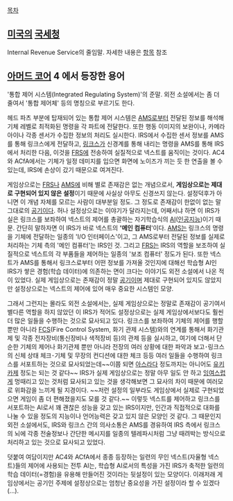 [[목차]]
== [[미국]]의 [[국세청#s-2|국세청]] ==
Internal Revenue Service의 줄임말. 자세한 내용은 [[국세청#s-2|항목]] 참조

== [[아머드 코어]] 4 에서 등장한 용어 ==

'통합 제어 시스템(Integrated Regulating System)'의 준말. 외전 소설에서는 좀 더 줄여서 '통합 제어체' 등의 명칭으로 부르기도 한다.

헤드 파츠 부분에 탑재되어 있는 통합 제어 시스템은 [[AMS]]로부터 전달된 정보를 해석해 기체 레벨로 최적화된 명령을 각 파트에 전달한다. 또한 행동 이미지의 보완이나, 카메라 아이나 각종 센서가 수집한 정보의 처리도 실시한다.
IRS에서 수집한 센서 정보를 AMS를 통해 링크스에게 전달하고, [[링크스]]가 신경계를 통해 내리는 명령을 AMS를 통해 IRS에서 처리한 다음, 이것을 [[FRS]]에 전송하여 실질적으로 넥스트를 움직이는 것이다.
AC4와 ACfA에서는 기체가 일정 데미지를 입으면 화면에 노이즈가 끼는 듯 한 연출을 볼 수 있는데, IRS에 손상이 갔기 때문으로 여겨진다.

게임상으로는 [[FRS]]나 [[AMS]]에 비해 별로 존재감은 없는 개념으로서, '''게임상으로는 제대로 구현되어 있지 않은 설정'''이기 때문에 사실상 아무도 신경쓰지 않는다. 설정덕후가 아니면 이 개념 자체를 모르는 사람이 대부분일 정도. 그 정도로 존재감이 한없이 없는 말 그대로의 [[공기]]이다.
허나 설정상으로는 이야기가 달라지는데, 어째서냐 하면 이 IRS가 실은 링크스를 보좌하여 넥스트의 제어를 총괄하는 자기학습식의 [[AI]]([[인공지능]])이기 때문. 간단히 말하자면 이 IRS가 바로 넥스트의 ''''메인 컴퓨터''''이다. [[AMS]]는 링크스의 명령을 기체에 전달하는 일종의 'I/O 인터페이스'이고, 그 AMS로부터 전달된 정보를 실제로 처리하는 기체 측의 '메인 컴퓨터'는 IRS인 것. 그리고 [[FRS]]는 IRS의 역할을 보조하여 실질적으로 넥스트의 각 부품들을 제어하는 일종의 '보조 컴퓨터' 정도가 된다.
또한 넥스트가 AMS를 통해서 링크스로부터 어떤 정보를 가져올 것인지에 대해선 학습형 AI인 IRS가 쌓은 경험(학습 데이터)에 의존하는 면이 크다는 이야기도 외전 소설에서 나온 적이 있었다. 실제 게임상으로는 존재감이 정말 [[공기]]이며 제대로 구현되어 있지도 않았지만 설정상으로는 넥스트의 제어에 있어 매우 중요한 시스템인 모양.

그래서 그런지는 몰라도 외전 소설에서는, 실제 게임상으로는 정말로 존재감이 공기여서 별다른 역할을 하지 않았던 이 IRS가 적어도 설정상으로는 실제 게임상에서보다도 훨씬 더 많은 일들을 수행하는 것으로 묘사되고 있다. 링크스를 보좌하여 기체의 제어를 행할 뿐만 아니라 [[FCS]](Fire Control System, 화기 관제 시스템)와의 연계를 통해서 화기관제 및 각종 전자장비(통신장비나 색적장비 등)의 관제 등을 실시하고, 여기에 더해서 단순한 기체의 제어나 화기관제 뿐만 아니라 전장의 여러 상황에 대한 파악과 보고･링크스의 신체 상태 체크･기체 및 무장의 컨디션에 대한 체크 등등 여러 일들을 수행하여 링크스를 서포트하는 것으로 묘사되었는데~~이쯤 되면 [[아스라다]] 정도까지는 아니어도 [[유키카제]] 정도는 되는 것 같다~~ IRS가 실제 게임상으로는 정말 아무 일도 안 하고 [[잉여]]스럽게 멍때리고 있는 것처럼 묘사되고 있는 것을 생각해보면 그 묘사의 차이 때문에 여러모로 위화감을 느끼게 될 지경이다. ~~저런 설정의 일부라도 게임상에서 실제로 구현되었으면 게임이 좀 더 편해졌을지도 모를 것 같다.~~
이렇듯 넥스트를 제어하고 링크스를 서포트하는 AI로서 꽤 괜찮은 성능을 갖고 있는 IRS이지만, 인간과 직접적으로 대화를 나눌 수 있을 정도의 지능이나 언어능력은 갖고 있지 않은 모양인 것 같다. 그 때문인지 외전 소설에서도, IRS와 링크스 간의 의사소통은 AMS를 경유하여 IRS 측에서 링크스의 뇌에 각종 전술정보나 간단한 메시지를 일종의 텔레파시처럼 그냥 때려박는 방식으로 처리하고 있는 것으로 묘사되고 있었다.

덧붙여 여담이지만 AC4와 ACfA에서 종종 등장하는 일련의 무인 넥스트(자율형 넥스트)들의 제어에 사용되는 전투 AI는, 학습형 AI로서의 특성을 가진 IRS가 축적한 일련의 학습 데이터(=경험)을 유용해 만들어진 것이라는 뒷설정이 있는 모양이다. 이래저래 게임상에서는 공기인 주제에 설정상으로는 엄청난 중요성을 가진 설정이라 할 수 있겠다(...).
